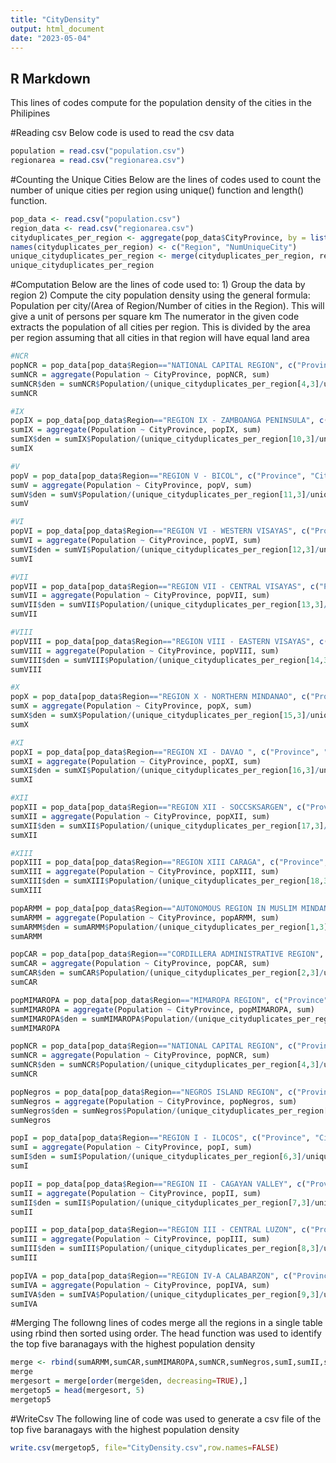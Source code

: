 ```yaml
---
title: "CityDensity"
output: html_document
date: "2023-05-04"
---
```


## R Markdown
This lines of codes compute for the population density of the cities in the Philipines

#Reading csv
Below code is used to read the csv data
```r
population = read.csv("population.csv")
regionarea = read.csv("regionarea.csv")
```

#Counting the Unique Cities
Below are the lines of codes used to count the number of unique cities per region using unique() function and length() function.
```r
pop_data <- read.csv("population.csv")
region_data <- read.csv("regionarea.csv")
cityduplicates_per_region <- aggregate(pop_data$CityProvince, by = list(pop_data$Region), FUN = function(x) length(unique(x)))
names(cityduplicates_per_region) <- c("Region", "NumUniqueCity")
unique_cityduplicates_per_region <- merge(cityduplicates_per_region, region_data)
unique_cityduplicates_per_region
```

#Computation
Below are the lines of code used to:
1) Group the data by region
2) Compute the city population density using the general formula: Population per city/(Area of Region/Number of cities in the Region). This will give a unit of persons per square km
  The numerator in the given code extracts the population of all cities per region. This is divided by the area per region assuming that all cities in that region will have equal land area
```r

#NCR
popNCR = pop_data[pop_data$Region=="NATIONAL CAPITAL REGION", c("Province", "CityProvince","Barangay","Population")]
sumNCR = aggregate(Population ~ CityProvince, popNCR, sum)
sumNCR$den = sumNCR$Population/(unique_cityduplicates_per_region[4,3]/unique_cityduplicates_per_region[4,2])
sumNCR

#IX
popIX = pop_data[pop_data$Region=="REGION IX - ZAMBOANGA PENINSULA", c("Province", "CityProvince","Barangay","Population")]
sumIX = aggregate(Population ~ CityProvince, popIX, sum)
sumIX$den = sumIX$Population/(unique_cityduplicates_per_region[10,3]/unique_cityduplicates_per_region[10,2])
sumIX

#V
popV = pop_data[pop_data$Region=="REGION V - BICOL", c("Province", "CityProvince","Barangay","Population")]
sumV = aggregate(Population ~ CityProvince, popV, sum)
sumV$den = sumV$Population/(unique_cityduplicates_per_region[11,3]/unique_cityduplicates_per_region[11,2])
sumV

#VI
popVI = pop_data[pop_data$Region=="REGION VI - WESTERN VISAYAS", c("Province", "CityProvince","Barangay","Population")]
sumVI = aggregate(Population ~ CityProvince, popVI, sum)
sumVI$den = sumVI$Population/(unique_cityduplicates_per_region[12,3]/unique_cityduplicates_per_region[12,2])
sumVI

#VII
popVII = pop_data[pop_data$Region=="REGION VII - CENTRAL VISAYAS", c("Province", "CityProvince","Barangay","Population")]
sumVII = aggregate(Population ~ CityProvince, popVII, sum)
sumVII$den = sumVII$Population/(unique_cityduplicates_per_region[13,3]/unique_cityduplicates_per_region[13,2])
sumVII

#VIII
popVIII = pop_data[pop_data$Region=="REGION VIII - EASTERN VISAYAS", c("Province", "CityProvince","Barangay","Population")]
sumVIII = aggregate(Population ~ CityProvince, popVIII, sum)
sumVIII$den = sumVIII$Population/(unique_cityduplicates_per_region[14,3]/unique_cityduplicates_per_region[14,2])
sumVIII

#X
popX = pop_data[pop_data$Region=="REGION X - NORTHERN MINDANAO", c("Province", "CityProvince","Barangay","Population")]
sumX = aggregate(Population ~ CityProvince, popX, sum)
sumX$den = sumX$Population/(unique_cityduplicates_per_region[15,3]/unique_cityduplicates_per_region[15,2])
sumX

#XI
popXI = pop_data[pop_data$Region=="REGION XI - DAVAO ", c("Province", "CityProvince","Barangay","Population")]
sumXI = aggregate(Population ~ CityProvince, popXI, sum)
sumXI$den = sumXI$Population/(unique_cityduplicates_per_region[16,3]/unique_cityduplicates_per_region[16,2])
sumXI

#XII
popXII = pop_data[pop_data$Region=="REGION XII - SOCCSKSARGEN", c("Province", "CityProvince","Barangay","Population")]
sumXII = aggregate(Population ~ CityProvince, popXII, sum)
sumXII$den = sumXII$Population/(unique_cityduplicates_per_region[17,3]/unique_cityduplicates_per_region[17,2])
sumXII

#XIII
popXIII = pop_data[pop_data$Region=="REGION XIII CARAGA", c("Province", "CityProvince","Barangay","Population")]
sumXIII = aggregate(Population ~ CityProvince, popXIII, sum)
sumXIII$den = sumXIII$Population/(unique_cityduplicates_per_region[18,3]/unique_cityduplicates_per_region[18,2])
sumXIII

popARMM = pop_data[pop_data$Region=="AUTONOMOUS REGION IN MUSLIM MINDANAO (ARMM)", c("Province", "CityProvince","Barangay","Population")]
sumARMM = aggregate(Population ~ CityProvince, popARMM, sum)
sumARMM$den = sumARMM$Population/(unique_cityduplicates_per_region[1,3]/unique_cityduplicates_per_region[1,2])
sumARMM

popCAR = pop_data[pop_data$Region=="CORDILLERA ADMINISTRATIVE REGION", c("Province", "CityProvince","Barangay","Population")]
sumCAR = aggregate(Population ~ CityProvince, popCAR, sum)
sumCAR$den = sumCAR$Population/(unique_cityduplicates_per_region[2,3]/unique_cityduplicates_per_region[2,2])
sumCAR

popMIMAROPA = pop_data[pop_data$Region=="MIMAROPA REGION", c("Province", "CityProvince","Barangay","Population")]
sumMIMAROPA = aggregate(Population ~ CityProvince, popMIMAROPA, sum)
sumMIMAROPA$den = sumMIMAROPA$Population/(unique_cityduplicates_per_region[3,3]/unique_cityduplicates_per_region[3,2])
sumMIMAROPA

popNCR = pop_data[pop_data$Region=="NATIONAL CAPITAL REGION", c("Province", "CityProvince","Barangay","Population")]
sumNCR = aggregate(Population ~ CityProvince, popNCR, sum)
sumNCR$den = sumNCR$Population/(unique_cityduplicates_per_region[4,3]/unique_cityduplicates_per_region[4,2])
sumNCR

popNegros = pop_data[pop_data$Region=="NEGROS ISLAND REGION", c("Province", "CityProvince","Barangay","Population")]
sumNegros = aggregate(Population ~ CityProvince, popNegros, sum)
sumNegros$den = sumNegros$Population/(unique_cityduplicates_per_region[5,3]/unique_cityduplicates_per_region[5,2])
sumNegros

popI = pop_data[pop_data$Region=="REGION I - ILOCOS", c("Province", "CityProvince","Barangay","Population")]
sumI = aggregate(Population ~ CityProvince, popI, sum)
sumI$den = sumI$Population/(unique_cityduplicates_per_region[6,3]/unique_cityduplicates_per_region[6,2])
sumI

popII = pop_data[pop_data$Region=="REGION II - CAGAYAN VALLEY", c("Province", "CityProvince","Barangay","Population")]
sumII = aggregate(Population ~ CityProvince, popII, sum)
sumII$den = sumII$Population/(unique_cityduplicates_per_region[7,3]/unique_cityduplicates_per_region[7,2])
sumII

popIII = pop_data[pop_data$Region=="REGION III - CENTRAL LUZON", c("Province", "CityProvince","Barangay","Population")]
sumIII = aggregate(Population ~ CityProvince, popIII, sum)
sumIII$den = sumIII$Population/(unique_cityduplicates_per_region[8,3]/unique_cityduplicates_per_region[8,2])
sumIII

popIVA = pop_data[pop_data$Region=="REGION IV-A CALABARZON", c("Province", "CityProvince","Barangay","Population")]
sumIVA = aggregate(Population ~ CityProvince, popIVA, sum)
sumIVA$den = sumIVA$Population/(unique_cityduplicates_per_region[9,3]/unique_cityduplicates_per_region[9,2])
sumIVA
```

#Merging
The followng lines of codes merge all the regions in a single table using rbind then sorted using order. The head function was used to identify the top five baranagays with the highest population density
```r
merge <- rbind(sumARMM,sumCAR,sumMIMAROPA,sumNCR,sumNegros,sumI,sumII,sumIII,sumIVA, sumV, sumVI, sumVII, sumVIII, sumIX, sumX, sumXI, sumXII, sumXIII)
merge
mergesort = merge[order(merge$den, decreasing=TRUE),]
mergetop5 = head(mergesort, 5)
mergetop5
```

#WriteCsv
The following line of code was used to generate a csv file of the top five baranagays with the highest population density
```r
write.csv(mergetop5, file="CityDensity.csv",row.names=FALSE)
```